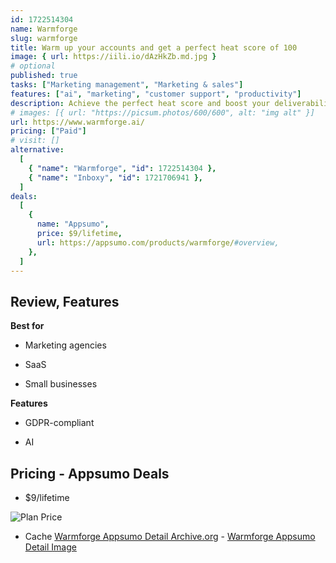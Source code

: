 ```yaml
---
id: 1722514304
name: Warmforge
slug: warmforge
title: Warm up your accounts and get a perfect heat score of 100
image: { url: https://iili.io/dAzHkZb.md.jpg }
# optional
published: true
tasks: ["Marketing management", "Marketing & sales"]
features: ["ai", "marketing", "customer support", "productivity"]
description: Achieve the perfect heat score and boost your deliverability to accelerate growthFire up your mailboxes and land in the primary
# images: [{ url: "https://picsum.photos/600/600", alt: "img alt" }]
url: https://www.warmforge.ai/
pricing: ["Paid"]
# visit: []
alternative:
  [
    { "name": "Warmforge", "id": 1722514304 },
    { "name": "Inboxy", "id": 1721706941 },
  ]
deals:
  [
    {
      name: "Appsumo",
      price: $9/lifetime,
      url: https://appsumo.com/products/warmforge/#overview,
    },
  ]
---
```


## Review, Features

**Best for**

- Marketing agencies

- SaaS

- Small businesses

**Features**

- GDPR-compliant

- AI

## Pricing - Appsumo Deals

- $9/lifetime

<Img src="https://iili.io/dA06Aj1.png" alt="Plan Price" />

- Cache [Warmforge Appsumo Detail Archive.org](https://web.archive.org/web/*/https://appsumo.com/products/warmforge/) - [Warmforge Appsumo Detail Image](https://iili.io/dA0PnoX.png)
